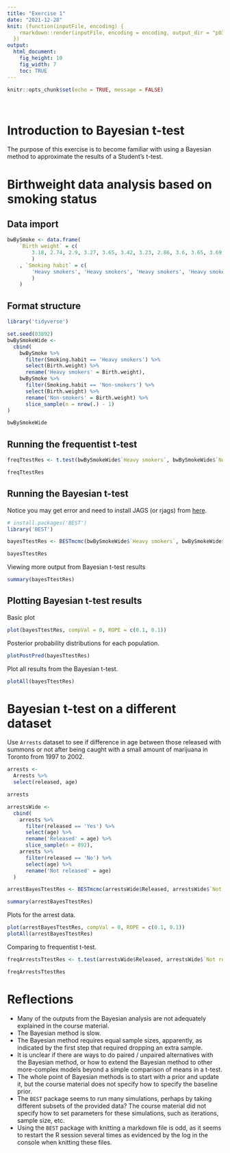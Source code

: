```yaml
---
title: "Exercise 1"
date: "2021-12-28"
knit: (function(inputFile, encoding) {
    rmarkdown::render(inputFile, encoding = encoding, output_dir = "p03_outputs")
  })
output: 
  html_document: 
    fig_height: 10
    fig_width: 7
    toc: TRUE
---
```


```r
knitr::opts_chunk$set(echo = TRUE, message = FALSE)
```

<br>

# Introduction to Bayesian t-test

The purpose of this exercise is to become familiar with using a Bayesian method to approximate the results of a Student's t-test.

# Birthweight data analysis based on smoking status

## Data import

```r
bwBySmoke <- data.frame(
    `Birth weight` = c(
        3.18, 2.74, 2.9, 3.27, 3.65, 3.42, 3.23, 2.86, 3.6, 3.65, 3.69, 3.53, 2.38, 2.34, 3.99, 3.89, 3.6, 3.73, 3.31, 3.7, 4.08, 3.61, 3.83, 3.41, 4.13, 3.36, 3.54, 3.51, 2.71
        )
    , `Smoking habit` = c(
        'Heavy smokers', 'Heavy smokers', 'Heavy smokers', 'Heavy smokers', 'Heavy smokers', 'Heavy smokers', 'Heavy smokers', 'Heavy smokers', 'Heavy smokers', 'Heavy smokers', 'Heavy smokers', 'Heavy smokers', 'Heavy smokers', 'Heavy smokers', 'Non-smokers', 'Non-smokers', 'Non-smokers', 'Non-smokers', 'Non-smokers', 'Non-smokers', 'Non-smokers', 'Non-smokers', 'Non-smokers', 'Non-smokers', 'Non-smokers', 'Non-smokers', 'Non-smokers', 'Non-smokers', 'Non-smokers'
        )
    )
```

## Format structure

```r
library('tidyverse')

set.seed(03892)
bwBySmokeWide <- 
  cbind(
    bwBySmoke %>% 
      filter(Smoking.habit == 'Heavy smokers') %>% 
      select(Birth.weight) %>% 
      rename('Heavy smokers' = Birth.weight),
    bwBySmoke %>% 
      filter(Smoking.habit == 'Non-smokers') %>% 
      select(Birth.weight) %>% 
      rename('Non-smokers' = Birth.weight) %>% 
      slice_sample(n = nrow(.) - 1)
)

bwBySmokeWide
```

## Running the frequentist t-test

```r
freqTtestRes <- t.test(bwBySmokeWide$`Heavy smokers`, bwBySmokeWide$`Non-smokers`)

freqTtestRes
```

## Running the Bayesian t-test

Notice you may get error and need to install JAGS (or rjags) from [here](https://sourceforge.net/projects/mcmc-jags/files/JAGS/4.x/).

```r
# install.packages('BEST')
library('BEST')

bayesTtestRes <- BESTmcmc(bwBySmokeWide$`Heavy smokers`, bwBySmokeWide$`Non-smokers`)

bayesTtestRes
```

Viewing more output from Bayesian t-test results

```r
summary(bayesTtestRes)
```

## Plotting Bayesian t-test results

Basic plot

```r
plot(bayesTtestRes, compVal = 0, ROPE = c(0.1, 0.1))
```

Posterior probability distributions for each population.

```r
plotPostPred(bayesTtestRes)
```

Plot all results from the Bayesian t-test.

```r
plotAll(bayesTtestRes)
```

# Bayesian t-test on a different dataset

Use `Arrests` dataset to see if difference in age between those released with summons or not after being caught with a small amount of marijuana in Toronto from 1997 to 2002.

```r
arrests <-
  Arrests %>% 
  select(released, age)

arrests

arrestsWide <-
  cbind(
    arrests %>% 
      filter(released == 'Yes') %>% 
      select(age) %>% 
      rename('Released' = age) %>% 
      slice_sample(n = 892),
    arrests %>% 
      filter(released == 'No') %>% 
      select(age) %>% 
      rename('Not released' = age)
  )

arrestBayesTtestRes <- BESTmcmc(arrestsWide$Released, arrestsWide$`Not released`)

summary(arrestBayesTtestRes)
```

Plots for the arrest data.

```r
plot(arrestBayesTtestRes, compVal = 0, ROPE = c(0.1, 0.1))
plotAll(arrestBayesTtestRes)
```

Comparing to frequentist t-test.

```r
freqArrestsTtestRes <- t.test(arrestsWide$Released, arrestsWide$`Not released`)

freqArrestsTtestRes
```

# Reflections

-   Many of the outputs from the Bayesian analysis are not adequately explained in the course material.\
-   The Bayesian method is slow.\
-   The Bayesian method requires equal sample sizes, apparently, as indicated by the first step that required dropping an extra sample.\
-   It is unclear if there are ways to do paired / unpaired alternatives with the Bayesian method, or how to extend the Bayesian method to other more-complex models beyond a simple comparison of means in a t-test.\
-   The whole point of Bayesian methods is to start with a prior and update it, but the course material does not specify how to specify the baseline prior.
-   The `BEST` package seems to run many simulations, perhaps by taking different subsets of the provided data? The course material did not specify how to set parameters for these simulations, such as iterations, sample size, etc.
-   Using the `BEST` package with knitting a markdown file is odd, as it seems to restart the R session several times as evidenced by the log in the console when knitting these files.
